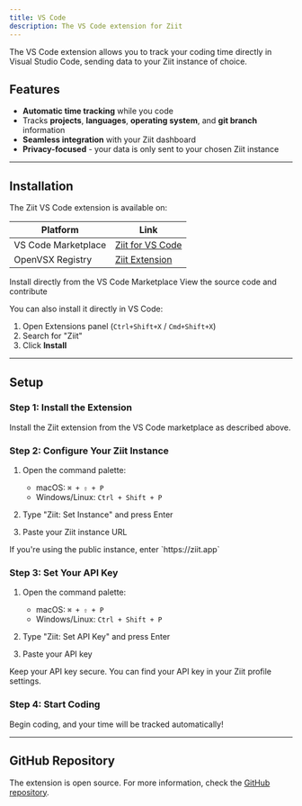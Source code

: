 ```yaml
---
title: VS Code
description: The VS Code extension for Ziit
---
```


<Callout>
  The VS Code extension allows you to track your coding time directly in Visual Studio Code, sending data to your Ziit instance of choice.
</Callout>

## Features

- **Automatic time tracking** while you code
- Tracks **projects**, **languages**, **operating system**, and **git branch** information
- **Seamless integration** with your Ziit dashboard
- **Privacy-focused** - your data is only sent to your chosen Ziit instance

---

## Installation

The Ziit VS Code extension is available on:

| Platform            | Link                                                                                          |
| ------------------- | --------------------------------------------------------------------------------------------- |
| VS Code Marketplace | [Ziit for VS Code](https://marketplace.visualstudio.com/items?itemName=0PandaDEV.ziit-vscode) |
| OpenVSX Registry    | [Ziit Extension](https://open-vsx.org/extension/0PandaDEV/ziit-vscode)                        |

<Cards>
  <Card 
    title="VS Code Marketplace" 
    href="https://marketplace.visualstudio.com/items?itemName=0PandaDEV.ziit-vscode"
  >
    Install directly from the VS Code Marketplace
  </Card>
  <Card 
    title="GitHub Repository" 
    href="https://github.com/0PandaDEV/ziit-vscode"
  >
    View the source code and contribute
  </Card>
</Cards>

You can also install it directly in VS Code:

1. Open Extensions panel (`Ctrl+Shift+X` / `Cmd+Shift+X`)
2. Search for "Ziit"
3. Click **Install**

---

## Setup

### Step 1: Install the Extension

Install the Ziit extension from the VS Code marketplace as described above.

### Step 2: Configure Your Ziit Instance

1. Open the command palette:
   - macOS: `⌘ + ⇧ + P`
   - Windows/Linux: `Ctrl + Shift + P`

2. Type "Ziit: Set Instance" and press Enter

3. Paste your Ziit instance URL

<Callout title="Tip" type="info">
  If you're using the public instance, enter `https://ziit.app`
</Callout>

### Step 3: Set Your API Key

1. Open the command palette:
   - macOS: `⌘ + ⇧ + P`
   - Windows/Linux: `Ctrl + Shift + P`

2. Type "Ziit: Set API Key" and press Enter

3. Paste your API key

<Callout title="Note" type="warn">
  Keep your API key secure. You can find your API key in your Ziit profile settings.
</Callout>

### Step 4: Start Coding

Begin coding, and your time will be tracked automatically!

---

## GitHub Repository

The extension is open source. For more information, check the [GitHub repository](https://github.com/0PandaDEV/ziit-vscode).
